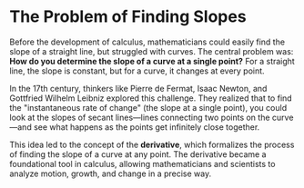 # The Problem of Finding Slopes

Before the development of calculus, mathematicians could easily find the slope of a straight line, but struggled with curves. The central problem was: **How do you determine the slope of a curve at a single point?** For a straight line, the slope is constant, but for a curve, it changes at every point.

In the 17th century, thinkers like Pierre de Fermat, Isaac Newton, and Gottfried Wilhelm Leibniz explored this challenge. They realized that to find the "instantaneous rate of change" (the slope at a single point), you could look at the slopes of secant lines—lines connecting two points on the curve—and see what happens as the points get infinitely close together.

This idea led to the concept of the **derivative**, which formalizes the process of finding the slope of a curve at any point. The derivative became a foundational tool in calculus, allowing mathematicians and scientists to analyze motion, growth, and change in a precise way.